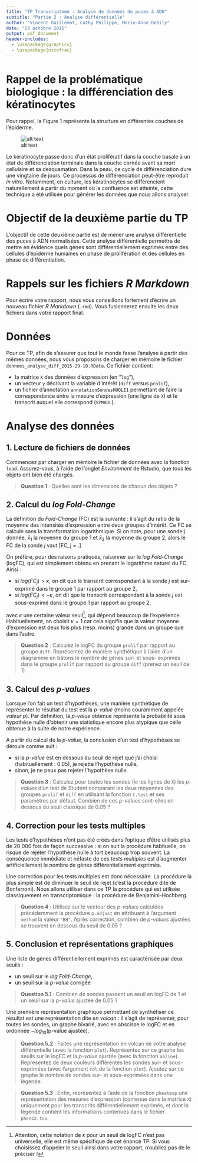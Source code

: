 ```yaml
---
title: "TP Transcriptome : Analyse de données de puces à ADN"
subtitle: "Partie 2 : Analyse différentielle"
author: "Vincent Guillemot, Cathy Philippe, Marie-Anne Debily"
date: "23 octobre 2015"
output: pdf_document
header-includes: 
  - \usepackage{graphicx}
  - \usepackage{nicefrac}
---
```



# Rappel de la problématique biologique : la différenciation des kératinocytes

Pour rappel, la Figure 1 représente la structure en différentes couches de l'épiderme.

![alt text](figure1.png)

\begin{center}
Figure 1 : Structure de l’épiderme.
\end{center}

Le kératinocyte passe donc d’un état prolifératif dans la couche basale à un état de différenciation terminale dans la couche cornée avant sa mort cellulaire et sa desquamation. Dans la peau, ce cycle de différenciation dure une vingtaine de jours. Ce processus de différenciation peut-être reproduit *in vitro*. Notamment, en culture, les kératinocytes se différencient naturellement à partir du moment où la confluence est atteinte, cette technique a été utilisée pour générer les données que nous allons analyser.

# Objectif de la deuxième partie du TP

L’objectif de cette deuxième partie est de mener une analyse différentielle des puces à ADN normalisées. Cette analyse différentielle permettra de mettre en évidence quels gènes sont différentiellement exprimés entre des cellules d'épiderme humaines en phase de prolifération et des cellules en phase de différentiation.

# Rappels sur les fichiers *R Markdown*

Pour écrire votre rapport, nous vous conseillons fortement d'écrire un nouveau fichier *R Markdown* (`.rmd`). Vous fusionnerez ensuite les deux fichiers dans votre rapport final.

# Données

Pour ce TP, afin de s'assurer que tout le monde fasse l'analyse à partir des mêmes données, nous vous proposons de charger en mémoire le fichier `donnees_analyse_diff_2015-29-10.RData`. Ce fichier contient: 

 * la matrice `X` des données d'expression (en "`log`"),
 * un vecteur `y` décrivant la variable d'intérêt (`diff` versus `prolif`),
 * un fichier d'annotation `annotationSondesHUOLI1` permettant de faire la correspondance entre la mesure d'expression (une ligne de `X`) et le transcrit auquel elle correspond (`SYMBOL`).

# Analyse des données

## 1. Lecture de fichiers de données

Commencez par charger en mémoire le fichier de données avec la fonction `load`. Assurez-vous, à l'aide de l'onglet *Environment* de Rstudio, que tous les objets ont bien été chargés.

> **Question 1** : Quelles sont les dimensions de chacun des objets ?

## 2. Calcul du *log Fold-Change*

La définition du *Fold-Change* (FC) est la suivante : il s'agit du ratio de la moyenne des intensités d'expression entre deux groupes d'intérêt. Ce FC se calcule sans la transformation logarithmique. Si on note, pour une sonde $j$ donnée, $\bar x_1$ la moyenne du groupe 1 et $\bar x_2$ la moyenne du groupe 2, alors le FC de la sonde $j$ vaut 
\[FC_j = \frac{\bar x_1}{\bar x_2}.\]

On préfère, pour des raisons pratiques, raisonner sur le *log Fold-Change* (logFC), qui est simplement obtenu en prenant le logarithme naturel du FC. Ainsi : 

 * si $log(FC_j) > \kappa$, on dit que le transcrit correspondant à la sonde $j$ est sur-exprimé dans le groupe 1 par rapport au groupe 2,
 * si $log(FC_j) < -\kappa$, on dit que le transcrit correspondant à la sonde $j$ est sous-exprimé dans le groupe 1 par rapport au groupe 2,
 
avec $\kappa$ une certaine valeur seuil[^1], qui dépend beaucoup de l'expérience. Habituellement, on choisit $\kappa=1$ car cela signifie que la valeur moyenne d'expression est deux fois plus (resp. moins) grande dans un groupe que dans l'autre.

[^1]: Attention, cette notation de $\kappa$ pour un seuil de logFC n'est pas universelle, elle est même spécifique de cet énoncé TP. Si vous choisissez d'appeler le seuil ainsi dans votre rapport, n'oubliez pas de le préciser !

> **Question 2** : Calculez le logFC du groupe `prolif` par rapport au groupe `diff`. Représentez de manière synthétique à l'aide d'un diagramme en bâtons le nombre de gènes sur- et sous- exprimés dans le groupe `prolif` par rapport au groupe `diff` (prenez un seuil de 1).

## 3. Calcul des *p-values*

Lorsque l'on fait un test d'hypothèses, une manière synthétique de représenter le résultat du test est la *p-value* (moins couramment appelée *valeur p*). Par définition, la *p-value* obtenue représente la probabilité sous hypothèse nulle d'obtenir une statistique encore plus atypique que celle obtenue à la suite de notre expérience.

A partir du calcul de la *p-value*, la conclusion d'un test d'hypothèses se déroule comme suit :

 * si la _p-value_ est en dessous du seuil de rejet que j'ai choisi (habituellement : 0.05), je rejette l'hypothèse nulle,
 * sinon, je ne peux pas rejeter l’hypothèse nulle.


> **Question 3** : Calculez pour toutes les sondes (*ie* les lignes de `X`) les *p-values* d'un test de Student comparant les deux moyennes des groupes `prolif` et `diff` en utilisant la fonction `t.test` et ses paramètres par défaut. Combien de ces *p-values* sont-elles en dessous du seuil classique de 0.05 ?

## 4. Correction pour les tests multiples

Les tests d'hypothèses n'ont pas été créés dans l'optique d'être utilisés plus de 20 000 fois de façon successive : si on suit la procédure habituelle, on risque de rejeter l'hypothèse nulle à tort beaucoup trop souvent. La conséquence immédiate et néfaste de ces *tests multiples* est d'augmenter artificiellement le nombre de gènes différentiellement exprimés.

Une correction pour les tests multiples est donc nécessaire. La procédure la plus simple est de diminuer le seuil de rejet (c'est la procédure dite de Bonferroni). Nous allons utiliser dans ce TP la procédure qui est utilisée classiquement en transcriptomique : la procédure de Benjamini-Hochberg.

> **Question 4** : Utilisez sur le vecteur des *p-values* calculées précédemment la procédure `p.adjust` en attribuant à l'argument `method` la valeur `"BH"`. Après correction, combien de *p-values* ajustées se trouvent en dessous du seuil de 0.05 ?

## 5. Conclusion et représentations graphiques

Une liste de gènes différentiellement exprimés est caractérisée par deux seuils : 

 * un seuil sur le _log Fold-Change_,
 * un seuil sur la _p-value_ corrigée
 
> **Question 5.1** : Combien de sondes passent un seuil en logFC de 1 et un seuil sur la *p-value* ajustée de 0.05 ?

Une première représentation graphique permettant de synthétiser ce résultat est une représentation dite *en volcan* : il s'agit de représenter, pour toutes les sondes, un graphe bivarié, avec en abscisse le logFC et en ordonnée $-log_{10}(\text{p-value ajustée})$.

> **Question 5.2** : Faites une représentation en volcan de votre analyse différentielle (avec la fonction `plot`). Représentez sur ce graphe les seuils sur le logFC et la *p-value* ajustée (avec la fonction `abline`). Représentez de deux couleurs différentes les sondes sur- et sous-exprimées (avec l'argument `col` de la fonction `plot`). Ajoutez sur ce graphe le nombre de sondes sur- et sous-exprimées dans une légende.

> **Question 5.3** : Enfin, représentez à l'aide de la fonction `pheatmap` une représentation des mesures d'expression (contenue dans la matrice `X`) uniquement pour les transcrits différentiellement exprimés, et dont la légende contient les informations contenues dans le fichier `pheno2.tsv`.

